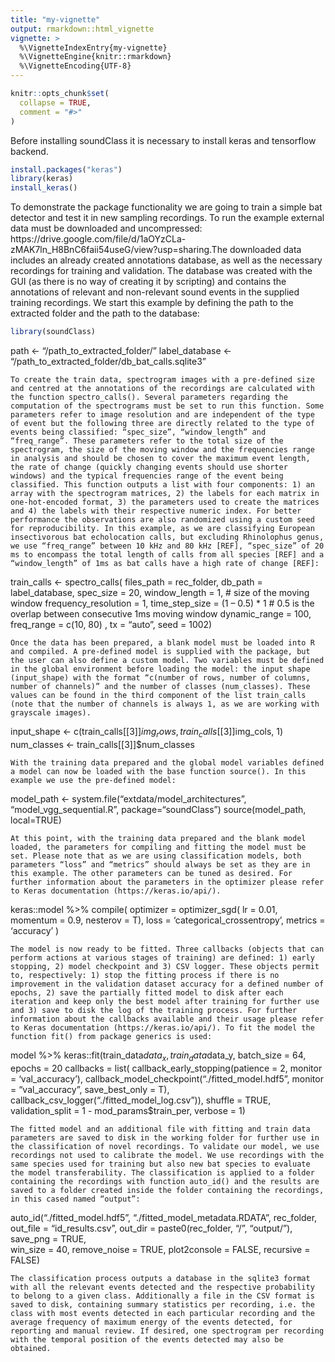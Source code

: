 ```yaml
---
title: "my-vignette"
output: rmarkdown::html_vignette
vignette: >
  %\VignetteIndexEntry{my-vignette}
  %\VignetteEngine{knitr::rmarkdown}
  %\VignetteEncoding{UTF-8}
---
```


```r
knitr::opts_chunk$set(
  collapse = TRUE,
  comment = "#>"
)
```
Before installing soundClass it is necessary to install keras and tensorflow backend.  
```r
install.packages("keras")
library(keras)
install_keras()
```
To demonstrate the package functionality we are going to train a simple bat detector and test it in new sampling recordings.
To run the example external data must be downloaded and uncompressed: https://drive.google.com/file/d/1aOYzCLa-zMAK7ln_H8BnC6faii54useG/view?usp=sharing.The downloaded data includes an already created annotations database, as well as the necessary recordings for training and validation. The database was created with the GUI (as there is no way of creating it by scripting) and contains the annotations of relevant and non-relevant sound events in the supplied training recordings. We start this example by defining the path to the extracted folder and the path to the database:

```r
library(soundClass)
```

 


path ← "/path_to_extracted_folder/" 
label_database <- "/path_to_extracted_folder/db_bat_calls.sqlite3"

	To create the train data, spectrogram images with a pre-defined size and centred at the annotations of the recordings are calculated with the function spectro_calls(). Several parameters regarding the computation of the spectrograms must be set to run this function. Some parameters refer to image resolution and are independent of the type of event but the following three are directly related to the type of events being classified: “spec_size”, “window_length” and “freq_range”. These parameters refer to the total size of the spectrogram, the size of the moving window and the frequencies range in analysis and should be chosen to cover the maximum event length, the rate of change (quickly changing events should use shorter windows) and the typical frequencies range of the event being classified. This function outputs a list with four components: 1) an array with the spectrogram matrices, 2) the labels for each matrix in one-hot-encoded format, 3) the parameters used to create the matrices and 4) the labels with their respective numeric index. For better performance the observations are also randomized using a custom seed for reproducibility. In this example, as we are classifying European insectivorous bat echolocation calls, but excluding Rhinolophus genus, we use “freq_range” between 10 kHz and 80 kHz [REF], “spec_size” of 20 ms to encompass the total length of calls from all species [REF] and a “window_length” of 1ms as bat calls have a high rate of change [REF]:

train_calls <- spectro_calls(
 files_path = rec_folder,
 db_path = label_database,
 spec_size = 20,
 window_length = 1, # size of the moving window
 frequency_resolution = 1,
 time_step_size = (1 – 0.5) * 1 # 0.5 is the overlap between consecutive 1ms moving window
 dynamic_range = 100,
 freq_range = c(10, 80) ,
 tx = "auto",
seed = 1002)

	Once the data has been prepared, a blank model must be loaded into R and compiled. A pre-defined model is supplied with the package, but the user can also define a custom model. Two variables must be defined in the global environment before loading the model: the input shape (input_shape) with the format “c(number of rows, number of columns, number of channels)” and the number of classes (num_classes). These values can be found in the third component of the list train_calls (note that the number of channels is always 1, as we are working with grayscale images).

input_shape <- c(train_calls[[3]]$img_rows, train_calls[[3]]$img_cols, 1)
num_classes <- train_calls[[3]]$num_classes

	With the training data prepared and the global model variables defined a model can now be loaded with the base function source(). In this example we use the pre-defined model:

model_path <- system.file("extdata/model_architectures", "model_vgg_sequential.R", package="soundClass")
source(model_path, local=TRUE)

	At this point, with the training data prepared and the blank model loaded, the parameters for compiling and fitting the model must be set. Please note that as we are using classification models, both parameters “loss” and “metrics” should always be set as they are in this example. The other parameters can be tuned as desired. For further information about the parameters in the optimizer please refer to Keras documentation (https://keras.io/api/).

 keras::model %>%
  compile(
   optimizer = optimizer_sgd(
                lr = 0.01,
                momentum = 0.9,
                nesterov = T),
   loss = 'categorical_crossentropy',
   metrics = 'accuracy'
  )

	The model is now ready to be fitted. Three callbacks (objects that can perform actions at various stages of training) are defined: 1) early stopping, 2) model checkpoint and 3) CSV logger. These objects permit to, respectively: 1) stop the fitting process if there is no improvement in the validation dataset accuracy for a defined number of epochs, 2) save the partially fitted model to disk after each iteration and keep only the best model after training for further use and 3) save to disk the log of the training process. For further information about the callbacks available and their usage please refer to Keras documentation (https://keras.io/api/). To fit the model the function fit() from package generics is used:

 model %>% keras::fit(train_data$data_x,
        train_data$data_y,
        batch_size = 64,
        epochs = 20
        callbacks = list(
         callback_early_stopping(patience = 2, monitor = 'val_accuracy'),
         callback_model_checkpoint("./fitted_model.hdf5",
                      monitor = "val_accuracy", save_best_only = T),
         callback_csv_logger("./fitted_model_log.csv")),
        shuffle = TRUE,
        validation_split = 1 - mod_params$train_per,
        verbose = 1)

	The fitted model and an additional file with fitting and train data parameters are saved to disk in the working folder for further use in the classification of novel recordings. To validate our model, we use recordings not used to calibrate the model. We use recordings with the same species used for training but also new bat species to evaluate the model transferability. The classification is applied to a folder containing the recordings with function auto_id() and the results are saved to a folder created inside the folder containing the recordings, in this cased named “output”:

   auto_id(“./fitted_model.hdf5”,
          “./fitted_model_metadata.RDATA”,
          rec_folder,
          out_file = “id_results.csv”,
          out_dir = paste0(rec_folder, "/", "output/"),
          save_png = TRUE,          
          win_size = 40,
          remove_noise = TRUE,
          plot2console = FALSE,
          recursive = FALSE)

	The classification process outputs a database in the sqlite3 format with all the relevant events detected and the respective probability to belong to a given class. Additionally a file in the CSV format is saved to disk, containing summary statistics per recording, i.e. the class with most events detected in each particular recording and the average frequency of maximum energy of the events detected, for reporting and manual review. If desired, one spectrogram per recording with the temporal position of the events detected may also be obtained. 